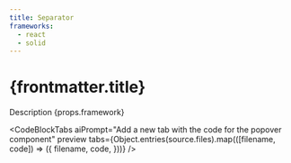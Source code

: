 ```yaml
---
title: Separator
frameworks:
  - react
  - solid
---
```


# {frontmatter.title}

Description {props.framework}


<CodeBlockTabs
  aiPrompt="Add a new tab with the code for the popover component"
  preview
  tabs={Object.entries(source.files).map(([filename, code]) => ({
    filename,
    code,
  }))}
/>
